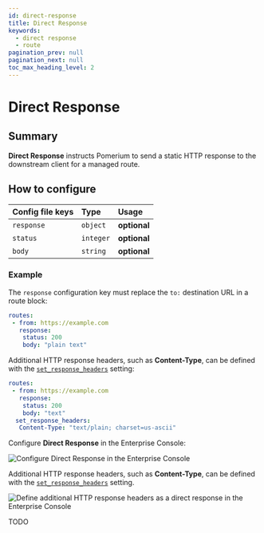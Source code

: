 ```yaml
---
id: direct-response
title: Direct Response
keywords:
  - direct response
  - route
pagination_prev: null
pagination_next: null
toc_max_heading_level: 2
---
```



# Direct Response

## Summary

**Direct Response** instructs Pomerium to send a static HTTP response to the downstream client for a managed route.

## How to configure

<Tabs>
<TabItem value="Core" label="Core">

| **Config file keys** | **Type** | **Usage**    |
| :------------------- | :------- | :----------- |
| `response`          | `object`   | **optional** |
| `status` | `integer` | **optional** |
| `body` | `string` | **optional** |

### Example

The `response` configuration key must replace the `to:` destination URL in a route block:

```yaml
routes:
 - from: https://example.com
   response:
    status: 200
    body: "plain text"
```

Additional HTTP response headers, such as **Content-Type**, can be defined with the [`set_response_headers`](/docs/reference/routes/headers#set-response-headers) setting:

```yaml
routes:
 - from: https://example.com
   response:
    status: 200
    body: "text"
  set_response_headers:
   Content-Type: "text/plain; charset=us-ascii"
```

</TabItem>
<TabItem value="Enterprise" label="Enterprise">

Configure **Direct Response** in the Enterprise Console:

![Configure Direct Response in the Enterprise Console](../img/routes/direct-response/enterprise-direct-response.png)

Additional HTTP response headers, such as **Content-Type**, can be defined with the [`set_response_headers`](/docs/reference/routes/headers#set-response-headers) setting.

![Define additional HTTP response headers as a direct response in the Enterprise Console](../img/routes/direct-response/enterprise-direct-response-content-type.png)

</TabItem>
<TabItem value="Kubernetes" label="Kubernetes">

TODO

</TabItem>
</Tabs>
